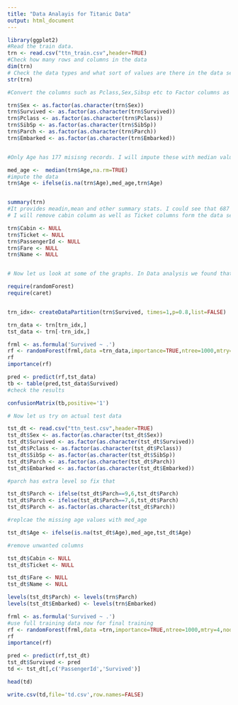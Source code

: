 ```yaml
---
title: "Data Analayis for Titanic Data"
output: html_document
---
```


```r
library(ggplot2)
#Read the train data.
trn <- read.csv("ttn_train.csv",header=TRUE)
#Check how many rows and columns in the data
dim(trn)
# Check the data types and what sort of values are there in the data set
str(trn)

#Convert the columns such as Pclass,Sex,Sibsp etc to Factor columns as these have very few unique values.

trn$Sex <- as.factor(as.character(trn$Sex))
trn$Survived <- as.factor(as.character(trn$Survived))
trn$Pclass <- as.factor(as.character(trn$Pclass))
trn$SibSp <- as.factor(as.character(trn$SibSp))
trn$Parch <- as.factor(as.character(trn$Parch))
trn$Embarked <- as.factor(as.character(trn$Embarked))


#Only Age has 177 misisng records. I will impute these with median values of age. There are other ways to do as well but I will keep it simple and use median age

med_age <-  median(trn$Age,na.rm=TRUE)
#impute the data
trn$Age <- ifelse(is.na(trn$Age),med_age,trn$Age)


summary(trn)
#It provides meadin,mean and other summary stats. I could see that 687 values for cabin are blank andfor Embarked there are 2 such values.
# I will remove cabin column as well as Ticket columns form the data set

trn$Cabin <- NULL
trn$Ticket <- NULL
trn$PassengerId <- NULL
trn$Fare <- NULL
trn$Name <- NULL


# Now let us look at some of the graphs. In Data analysis we found that age Pclass and sex were quite good columns for model and let us visually see them.

require(randomForest)
require(caret)


trn_idx<- createDataPartition(trn$Survived, times=1,p=0.8,list=FALSE)

trn_data <- trn[trn_idx,]
tst_data <- trn[-trn_idx,]

frml <- as.formula('Survived ~ .')
rf <- randomForest(frml,data =trn_data,importance=TRUE,ntree=1000,mtry=4,nodesize=5)
rf
importance(rf)

pred <- predict(rf,tst_data)
tb <- table(pred,tst_data$Survived)
#check the results

confusionMatrix(tb,positive='1')

# Now let us try on actual test data

tst_dt <- read.csv("ttn_test.csv",header=TRUE)
tst_dt$Sex <- as.factor(as.character(tst_dt$Sex))
tst_dt$Survived <- as.factor(as.character(tst_dt$Survived))
tst_dt$Pclass <- as.factor(as.character(tst_dt$Pclass))
tst_dt$SibSp <- as.factor(as.character(tst_dt$SibSp))
tst_dt$Parch <- as.factor(as.character(tst_dt$Parch))
tst_dt$Embarked <- as.factor(as.character(tst_dt$Embarked))

#parch has extra level so fix that

tst_dt$Parch <- ifelse(tst_dt$Parch==9,6,tst_dt$Parch)
tst_dt$Parch <- ifelse(tst_dt$Parch==7,6,tst_dt$Parch)
tst_dt$Parch <- as.factor(as.character(tst_dt$Parch))

#replcae the missing age values with med_age

tst_dt$Age <- ifelse(is.na(tst_dt$Age),med_age,tst_dt$Age)

#remove unwanted columns

tst_dt$Cabin <- NULL
tst_dt$Ticket <- NULL

tst_dt$Fare <- NULL
tst_dt$Name <- NULL

levels(tst_dt$Parch) <- levels(trn$Parch)
levels(tst_dt$Embarked) <- levels(trn$Embarked)

frml <- as.formula('Survived ~ .')
#use full training data now for final training
rf <- randomForest(frml,data =trn,importance=TRUE,ntree=1000,mtry=4,nodesize=5)
rf
importance(rf)

pred <- predict(rf,tst_dt)
tst_dt$Survived <- pred
td <- tst_dt[,c('PassengerId','Survived')]

head(td)

write.csv(td,file='td.csv',row.names=FALSE)

```


